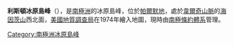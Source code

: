 {{coord|70|54|S|63|45|W|source:GNIS|display=title}}

'''利斯頓冰原島峰'''（{{lang-en|Liston Nunatak}}），是[[南極洲|南極洲]]的冰原島峰，位於[[帕爾默地|帕爾默地]]，處於[[韋爾奇山脈|韋爾奇山脈]]的[[海因茨山|海因茨山]]西北面，[[美國地質調查局|美國地質調查局]]在1974年繪入地圖，現時由[[南極條約體系|南極條約體系]]管理。

{{Antarctica-geo-stub}}
[[Category:南極洲冰原島峰|Category:南極洲冰原島峰]]